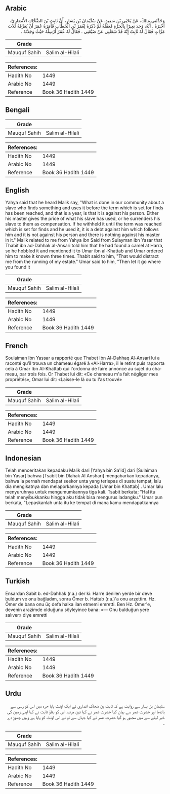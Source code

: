 ## Arabic


<div dir="rtl" lang="ar" style={{fontSize:'larger',backgroundColor:'#f8f9fa',padding:20}}>
وَحَدَّثَنِي مَالِكٌ، عَنْ يَحْيَى بْنِ سَعِيدٍ، عَنْ سُلَيْمَانَ بْنِ يَسَارٍ، أَنَّ ثَابِتَ بْنَ الضَّحَّاكِ الأَنْصَارِيَّ، أَخْبَرَهُ ‏.‏ أَنَّهُ، وَجَدَ بَعِيرًا بِالْحَرَّةِ فَعَقَلَهُ ثُمَّ ذَكَرَهُ لِعُمَرَ بْنِ الْخَطَّابِ فَأَمَرَهُ عُمَرُ أَنْ يُعَرِّفَهُ ثَلاَثَ مَرَّاتٍ فَقَالَ لَهُ ثَابِتٌ إِنَّهُ قَدْ شَغَلَنِي عَنْ ضَيْعَتِي ‏.‏ فَقَالَ لَهُ عُمَرُ أَرْسِلْهُ حَيْثُ وَجَدْتَهُ ‏.‏
</div>
<div style={{backgroundColor:'#f8f9fa',padding:20, marginBottom: 10}}><table> <thead> <tr> <th>Grade</th> <th></th> </tr> </thead> <tbody> <tr><td>Mauquf Sahih</td><td>Salim al-Hilali</td></tr></tbody></table><table> <thead> <tr> <th>References:</th> <th></th> </tr> </thead> <tbody><tr><td>Hadith No</td><td>1449</td></tr><tr><td>Arabic No</td><td>1449</td></tr><tr><td>Reference</td><td>Book 36 Hadith 1449</td></tr></tbody></table></div>

## Bengali


<div dir="ltr" lang="bn" style={{fontSize:'larger',backgroundColor:'#f8f9fa',padding:20}}>

</div>
<div style={{backgroundColor:'#f8f9fa',padding:20, marginBottom: 10}}><table> <thead> <tr> <th>Grade</th> <th></th> </tr> </thead> <tbody> <tr><td>Mauquf Sahih</td><td>Salim al-Hilali</td></tr></tbody></table><table> <thead> <tr> <th>References:</th> <th></th> </tr> </thead> <tbody><tr><td>Hadith No</td><td>1449</td></tr><tr><td>Arabic No</td><td>1449</td></tr><tr><td>Reference</td><td>Book 36 Hadith 1449</td></tr></tbody></table></div>

## English


<div dir="ltr" lang="en" style={{fontSize:'larger',backgroundColor:'#f8f9fa',padding:20}}>
Yahya said that he heard Malik say, "What is done in our community about a slave who finds something and uses it before the term which is set for finds has been reached, and that is a year, is that it is against his person. Either his master gives the price of what his slave has used, or he surrenders his slave to them as compensation. If he withheld it until the term was reached which is set for finds and he used it, it is a debt against him which follows him and it is not against his person and there is nothing against his master in it." Malik related to me from Yahya ibn Said from Sulayman ibn Yasar that Thabit ibn ad-Dahhak al-Ansari told him that he had found a camel at Harra, so he hobbled it and mentioned it to Umar ibn al-Khattab and Umar ordered him to make it known three times. Thabit said to him, "That would distract me from the running of my estate." Umar said to him, "Then let it go where you found it
</div>
<div style={{backgroundColor:'#f8f9fa',padding:20, marginBottom: 10}}><table> <thead> <tr> <th>Grade</th> <th></th> </tr> </thead> <tbody> <tr><td>Mauquf Sahih</td><td>Salim al-Hilali</td></tr></tbody></table><table> <thead> <tr> <th>References:</th> <th></th> </tr> </thead> <tbody><tr><td>Hadith No</td><td>1449</td></tr><tr><td>Arabic No</td><td>1449</td></tr><tr><td>Reference</td><td>Book 36 Hadith 1449</td></tr></tbody></table></div>

## French


<div dir="ltr" lang="fr" style={{fontSize:'larger',backgroundColor:'#f8f9fa',padding:20}}>
Soulaiman Ibn Yassar a rapporté que Thabet Ibn Al-Dahhaq Al-Ansari lui a raconté qu'il trouva un chameau égaré à «Al-Harra», il le retint puis rapporta cela à Omar Ibn Al-Khattab qui l'ordonna de faire annonce au sujet du chameau, par trois fois. Or Thabet lui dit: «Ce chameau m'a fait négliger mes propriétés», Omar lui dit: «Laisse-le là ou tu l'as trouvé»
</div>
<div style={{backgroundColor:'#f8f9fa',padding:20, marginBottom: 10}}><table> <thead> <tr> <th>Grade</th> <th></th> </tr> </thead> <tbody> <tr><td>Mauquf Sahih</td><td>Salim al-Hilali</td></tr></tbody></table><table> <thead> <tr> <th>References:</th> <th></th> </tr> </thead> <tbody><tr><td>Hadith No</td><td>1449</td></tr><tr><td>Arabic No</td><td>1449</td></tr><tr><td>Reference</td><td>Book 36 Hadith 1449</td></tr></tbody></table></div>

## Indonesian


<div dir="ltr" lang="id" style={{fontSize:'larger',backgroundColor:'#f8f9fa',padding:20}}>
Telah menceritakan kepadaku Malik dari [Yahya bin Sa'id] dari [Sulaiman bin Yasar] bahwa [Tsabit bin Dlahak Al Anshari] mengabarkan kepadanya, bahwa ia pernah mendapat seekor unta yang terlepas di suatu tempat, lalu dia mengikatnya dan melaporkannya kepada [Umar bin Khattab] . Umar lalu menyuruhnya untuk mengumumkannya tiga kali. Tsabit berkata; "Hal itu telah menyibukkanku hingga aku tidak bisa mengurus ladangku." Umar pun berkata, "Lepaskanlah unta itu ke tempat di mana kamu mendapatkannya
</div>
<div style={{backgroundColor:'#f8f9fa',padding:20, marginBottom: 10}}><table> <thead> <tr> <th>Grade</th> <th></th> </tr> </thead> <tbody> <tr><td>Mauquf Sahih</td><td>Salim al-Hilali</td></tr></tbody></table><table> <thead> <tr> <th>References:</th> <th></th> </tr> </thead> <tbody><tr><td>Hadith No</td><td>1449</td></tr><tr><td>Arabic No</td><td>1449</td></tr><tr><td>Reference</td><td>Book 36 Hadith 1449</td></tr></tbody></table></div>

## Turkish


<div dir="ltr" lang="tr" style={{fontSize:'larger',backgroundColor:'#f8f9fa',padding:20}}>
Ensardan Sabit b. ed-Dahhak (r.a.) der ki: Harre denilen yerde bir deve buldum ve onu bağladım, sonra Ömer b. Hattab (r.a.)'a onu arzettim. Hz. Ömer de bana onu üç defa halka ilan et­memi emretti. Ben Hz. Ömer'e, devenin arazimde olduğunu söyle­yince bana: «— Onu bulduğun yere salıver» diye emretti
</div>
<div style={{backgroundColor:'#f8f9fa',padding:20, marginBottom: 10}}><table> <thead> <tr> <th>Grade</th> <th></th> </tr> </thead> <tbody> <tr><td>Mauquf Sahih</td><td>Salim al-Hilali</td></tr></tbody></table><table> <thead> <tr> <th>References:</th> <th></th> </tr> </thead> <tbody><tr><td>Hadith No</td><td>1449</td></tr><tr><td>Arabic No</td><td>1449</td></tr><tr><td>Reference</td><td>Book 36 Hadith 1449</td></tr></tbody></table></div>

## Urdu


<div dir="rtl" lang="ur" style={{fontSize:'larger',backgroundColor:'#f8f9fa',padding:20}}>
سلیمان بن یسار سے روایت ہے کہ ثابت بن ضحاک انصاری نے ایک اونٹ پایا حرہ میں اس کو رسی سے باندھا اور حضرت عمر سے بیان کیا حضرت عمر نے کہا تین مرتبہ اس کو بتاؤ ثابت نے کہا اپنی زمین کی خبر لیتے سے میں مجبور ہو گیا حضرت عمر نے کہا جہاں سے تو نے اس اونٹ کو پایا ہے وہیں چھوڑ دے ۔
</div>
<div style={{backgroundColor:'#f8f9fa',padding:20, marginBottom: 10}}><table> <thead> <tr> <th>Grade</th> <th></th> </tr> </thead> <tbody> <tr><td>Mauquf Sahih</td><td>Salim al-Hilali</td></tr></tbody></table><table> <thead> <tr> <th>References:</th> <th></th> </tr> </thead> <tbody><tr><td>Hadith No</td><td>1449</td></tr><tr><td>Arabic No</td><td>1449</td></tr><tr><td>Reference</td><td>Book 36 Hadith 1449</td></tr></tbody></table></div>